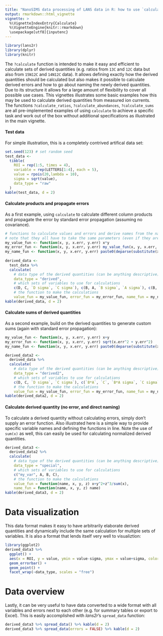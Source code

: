 ```yaml
---
title: "NanoSIMS data processing of LANS data in R: how to use `calculate`"
output: rmarkdown::html_vignette
vignette: >
  %\VignetteIndexEntry{Calculate}
  %\VignetteEngine{knitr::rmarkdown}
  \usepackage[utf8]{inputenc}
---
```


```r
library(lans2r)
library(dplyr)
library(knitr)
```

The `?calculate` function is intended to make it easy and efficient to calculate sets of derived quantities (e.g. ratios from `13C` and `12C` data but also from `15N12C` and `14N12C` data). It allows defining exactly how the derived quantities should be calculated but also makes it possible to calculate derived errors and how to go about naming the newly derived quantities. Due to its structure it allows for a large amount of flexibility to cover all possible use cases. This vignettes illustrates some basic examples how this may be used to calculate derived quantities from measured ion currents. The functions `?calculate_ratios`, `?calculate_abundances`, `?calculate_sums` are all pre-implemented examples of using `calculate` to achieve a specific task and work out of the box without additional specifications as illustrated in the main vignette.

#### Test data

For simple illustration, this is a completely contrived artifical data set:

```r
set.seed(123) # set random seed
test_data <- 
  tibble(
    ROI = rep(1:5, times = 4),
    variable = rep(LETTERS[1:4], each = 5),
    value = rpois(20,lambda = 10),
    sigma = sqrt(value),
    data_type = "raw"
  )
kable(test_data, d = 2)
```

#### Calculate products and propagate errors

As a first example, using `calculate` to calculate different column products and propagate the error by standard error propagation (assuming no covariance).

```r
# functions to calculate values and errors and derive names from the names of the variables used
# note that they all have to take the same parameters (even if they are not used)
my_value_fun <- function(x, y, x.err, y.err) x*y
my_error_fun <- function(x, y, x.err, y.err) my_value_fun(x, y, x.err, y.err) * sqrt((x.err/x)^2 + (y.err/y)^2)
my_name_fun <- function(x, y, x.err, y.err) paste0(deparse(substitute(x)), "*", deparse(substitute(y)))
  
derived_data <- 
  test_data %>% 
  calculate(
    # data type of the derived quantities (can be anything descriptive)
    data_type = "derived",
    # which sets of variables to use for calculations
    c(D, C, `D sigma`, `C sigma`), c(B, A, `B sigma`, `A sigma`), c(B, C, `B sigma`, `C sigma`),
    # the function to make the calculations
    value_fun = my_value_fun, error_fun = my_error_fun, name_fun = my_name_fun)
kable(derived_data, d = 2)
```

#### Calculate sums of derived quantities

As a second example, build on the derived quantities to generate custom sums (again with standard error propagation):

```r
my_value_fun <- function(x, y, x.err, y.err) x+y
my_error_fun <- function(x, y, x.err, y.err) sqrt(x.err^2 + y.err^2)
my_name_fun <- function(x, y, x.err, y.err) paste0(deparse(substitute(x)), "+", deparse(substitute(y)))

derived_data2 <-
  derived_data %>% 
  calculate(
    # data type of the derived quantities (can be anything descriptive)
    data_type = "derived2",
    # which sets of variables to use for calculations
    c(D, C, `D sigma`, `C sigma`), c(`B*A`, `C`, `B*A sigma`, `C sigma`),
    # the function to make the calculations
    value_fun = my_value_fun, error_fun = my_error_fun, name_fun = my_name_fun)
kable(derived_data2, d = 2)
```

#### Calculate derived quantity (no error, and direct naming)

To calculate a derived quantity without calculating errors, simply don't supply an error function. Also illustrated here is a simple way to provide specific variable names and defining the functions in line. Note the use of `sum(x)` as well, this can easily be used for calculating normalized derived quantities.

```r
derived_data3 <-
  derived_data2 %>% 
  calculate(
    # data type of the derived quantities (can be anything descriptive)
    data_type = "special",
    # which sets of variables to use for calculations
    c("my_var", A, B, C),
    # the function to make the calculations
    value_fun = function(name, x, y, z) x+y^2+z^3/sum(x),
    name_fun = function(name, x, y, z) name)
kable(derived_data3, d = 2)
```

# Data visualization

This data format makes it easy to have arbitrarily elaborate derived quantities and dynamically include the same calculation for multiple sets of variables. It is also a format that lends itself very well to visualiztion:

```r
library(ggplot2)
derived_data3 %>% 
  ggplot() +
  aes(x = ROI, y = value, ymin = value-sigma, ymax = value+sigma, color = variable) +
  geom_errorbar() +
  geom_point() +
  facet_wrap(~data_type, scales = "free")
```


# Data overview

Lastly, it can be very useful to have data converted to a wide format with all variables and errors next to each other (e.g. for summary tables or export to Excel). This is easily accomplished with *lans2r*'s `spread_data` function:

```r
derived_data3 %>% spread_data() %>% kable(d = 2)
derived_data3 %>% spread_data(errors = FALSE) %>% kable(d = 2)
```


